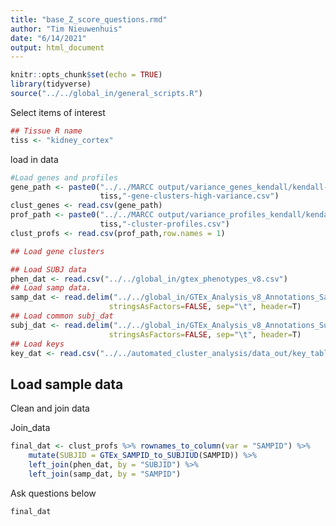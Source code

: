 ```yaml
---
title: "base_Z_score_questions.rmd"
author: "Tim Nieuwenhuis"
date: "6/14/2021"
output: html_document
---
```


```r
knitr::opts_chunk$set(echo = TRUE)
library(tidyverse)
source("../../global_in/general_scripts.R")
```

Select items of interest
```r
## Tissue R name
tiss <- "kidney_cortex"
```

load in data
```r

#Load genes and profiles
gene_path <- paste0("../../MARCC output/variance_genes_kendall/kendall-",
                    tiss,"-gene-clusters-high-variance.csv")
clust_genes <- read.csv(gene_path)
prof_path <- paste0("../../MARCC output/variance_profiles_kendall/kendall-",
                    tiss,"-cluster-profiles.csv")
clust_profs <- read.csv(prof_path,row.names = 1)

## Load gene clusters

## Load SUBJ data
phen_dat <- read.csv("../../global_in/gtex_phenotypes_v8.csv")
## Load samp data.
samp_dat <- read.delim("../../global_in/GTEx_Analysis_v8_Annotations_SampleAttributesDS.txt", fill=T,
                      stringsAsFactors=FALSE, sep="\t", header=T)
## Load common subj_dat
subj_dat <- read.delim("../../global_in/GTEx_Analysis_v8_Annotations_SubjectPhenotypesDS.txt", fill=T,
                      stringsAsFactors=FALSE, sep="\t", header=T)
## Load keys 
key_dat <- read.csv("../../automated_cluster_analysis/data_out/key_table.csv")
```


## Load sample data

Clean and join data


Join_data
```r
final_dat <- clust_profs %>% rownames_to_column(var = "SAMPID") %>%
    mutate(SUBJID = GTEx_SAMPID_to_SUBJIUD(SAMPID)) %>%
    left_join(phen_dat, by = "SUBJID") %>%
    left_join(samp_dat, by = "SAMPID") 

```

Ask questions below
```r
final_dat
```

